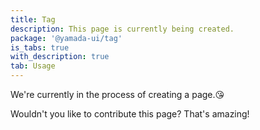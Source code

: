 ```yaml
---
title: Tag
description: This page is currently being created.
package: '@yamada-ui/tag'
is_tabs: true
with_description: true
tab: Usage
---
```


We're currently in the process of creating a page.😘

Wouldn't you like to contribute this page? That's amazing!

